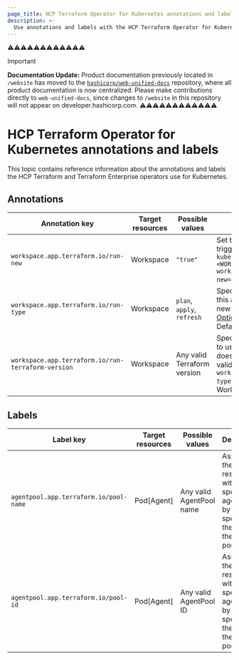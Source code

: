 ```yaml
---
page_title: HCP Terraform Operator for Kubernetes annotations and labels
description: >-
  Use annotations and labels with the HCP Terraform Operator for Kubernetes to manage Terraform runs.
---
```


⚠️⚠️⚠️⚠️⚠️⚠️⚠️⚠️⚠️⚠️⚠️⚠️
> [!IMPORTANT]  
> **Documentation Update:** Product documentation previously located in `/website` has moved to the [`hashicorp/web-unified-docs`](https://github.com/hashicorp/web-unified-docs) repository, where all product documentation is now centralized. Please make contributions directly to `web-unified-docs`, since changes to `/website` in this repository will not appear on developer.hashicorp.com.
⚠️⚠️⚠️⚠️⚠️⚠️⚠️⚠️⚠️⚠️⚠️⚠️

# HCP Terraform Operator for Kubernetes annotations and labels

This topic contains reference information about the annotations and labels the HCP Terraform and Terraform Enterprise operators use for Kubernetes.

## Annotations

| Annotation key | Target resources | Possible values | Description |
| --- | --- | --- | --- |
| `workspace.app.terraform.io/run-new` | Workspace | `"true"` | Set this annotation to `"true"` to trigger a new run. Example: `kubectl annotate workspace <WORKSPACE-NAME> workspace.app.terraform.io/run-new="true"`. |
| `workspace.app.terraform.io/run-type` | Workspace | `plan`, `apply`, `refresh` | Specifies the run type. Changing this annotation does not start a new run. Refer to [Run Modes and Options](/terraform/cloud-docs/run/modes-and-options) for more information. Defaults to `"plan"`. |
| `workspace.app.terraform.io/run-terraform-version` | Workspace | Any valid Terraform version | Specifies the Terraform version to use. Changing this annotation does not start a new run. Only valid when the annotation `workspace.app.terraform.io/run-type` is set to `plan`. Defaults to the Workspace version. |

## Labels

| Label key | Target resources | Possible values | Description |
| --- | --- | --- | --- |
| `agentpool.app.terraform.io/pool-name` | Pod[Agent] | Any valid AgentPool name | Associate the resource with a specific agent pool by specifying the name of the agent pool. |
| `agentpool.app.terraform.io/pool-id` | Pod[Agent] | Any valid AgentPool ID | Associate the resource with a specific agent pool by specifying the ID of the agent pool. |
